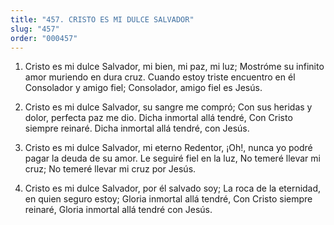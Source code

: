 ```yaml
---
title: "457. CRISTO ES MI DULCE SALVADOR"
slug: "457"
order: "000457"
---
```

1. Cristo es mi dulce Salvador, mi bien, mi paz, mi luz;
Mostróme su infinito amor muriendo en dura cruz. Cuando estoy triste encuentro en él
Consolador y amigo fiel; Consolador, amigo fiel es Jesús.

2. Cristo es mi dulce Salvador, su sangre me compró; Con sus heridas y dolor, perfecta paz me dio. Dicha inmortal allá tendré,
Con Cristo siempre reinaré.
Dicha inmortal allá tendré, con Jesús.

3. Cristo es mi dulce Salvador, mi eterno Redentor,
¡Oh!, nunca yo podré pagar la deuda de su amor. Le seguiré fiel en la luz,
No temeré llevar mi cruz;
No temeré llevar mi cruz por Jesús.

4. Cristo es mi dulce Salvador, por él salvado soy; La roca de la eternidad, en quien seguro estoy; Gloria inmortal allá tendré,
Con Cristo siempre reinaré,
Gloria inmortal allá tendré con Jesús.
